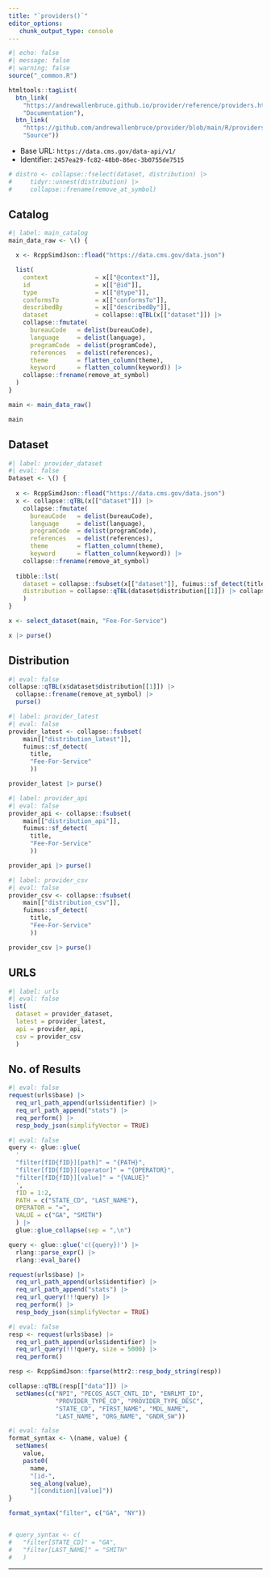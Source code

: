 ```yaml
---
title: "`providers()`"
editor_options: 
   chunk_output_type: console
---
```


```r
#| echo: false
#| message: false
#| warning: false
source("_common.R")

htmltools::tagList(
  btn_link(
    "https://andrewallenbruce.github.io/provider/reference/providers.html",
    "Documentation"),
  btn_link(
    "https://github.com/andrewallenbruce/provider/blob/main/R/providers.R", 
    "Source"))
```

   * Base URL: `https://data.cms.gov/data-api/v1/`
   * Identifier: `2457ea29-fc82-48b0-86ec-3b0755de7515`

```r
# distro <- collapse::fselect(dataset, distribution) |>
#     tidyr::unnest(distribution) |>
#     collapse::frename(remove_at_symbol)
```

## Catalog

```r
#| label: main_catalog
main_data_raw <- \() {

  x <- RcppSimdJson::fload("https://data.cms.gov/data.json")

  list(
    context             = x[["@context"]],
    id                  = x[["@id"]],
    type                = x[["@type"]],
    conformsTo          = x[["conformsTo"]],
    describedBy         = x[["describedBy"]],
    dataset             = collapse::qTBL(x[["dataset"]]) |>
    collapse::fmutate(
      bureauCode   = delist(bureauCode),
      language     = delist(language),
      programCode  = delist(programCode),
      references   = delist(references),
      theme        = flatten_column(theme),
      keyword      = flatten_column(keyword)) |>
    collapse::frename(remove_at_symbol)
  )
}

main <- main_data_raw()

main
```

## Dataset

```r
#| label: provider_dataset
#| eval: false
Dataset <- \() {
  
  x <- RcppSimdJson::fload("https://data.cms.gov/data.json")
  x <- collapse::qTBL(x[["dataset"]]) |>
    collapse::fmutate(
      bureauCode   = delist(bureauCode),
      language     = delist(language),
      programCode  = delist(programCode),
      references   = delist(references),
      theme        = flatten_column(theme),
      keyword      = flatten_column(keyword)) |>
    collapse::frename(remove_at_symbol)
  
  tibble::lst(
    dataset = collapse::fsubset(x[["dataset"]], fuimus::sf_detect(title, set)) |> collapse::frename(remove_at_symbol),
    distribution = collapse::qTBL(dataset$distribution[[1]]) |> collapse::frename(remove_at_symbol)
    )
}

x <- select_dataset(main, "Fee-For-Service")

x |> purse()
```


## Distribution

```r
#| eval: false
collapse::qTBL(x$dataset$distribution[[1]]) |> 
  collapse::frename(remove_at_symbol) |> 
  purse()
```


```r
#| label: provider_latest
#| eval: false
provider_latest <- collapse::fsubset(
    main[["distribution_latest"]],
    fuimus::sf_detect(
      title, 
      "Fee-For-Service"
      ))

provider_latest |> purse()
```


```r
#| label: provider_api
#| eval: false
provider_api <- collapse::fsubset(
    main[["distribution_api"]],
    fuimus::sf_detect(
      title, 
      "Fee-For-Service"
      ))

provider_api |> purse()
```


```r
#| label: provider_csv
#| eval: false
provider_csv <- collapse::fsubset(
    main[["distribution_csv"]],
    fuimus::sf_detect(
      title, 
      "Fee-For-Service"
      ))

provider_csv |> purse()
```

## URLS

```r
#| label: urls
#| eval: false
list(
  dataset = provider_dataset, 
  latest = provider_latest,
  api = provider_api,
  csv = provider_csv
  )
```


## No. of Results

```r
#| eval: false
request(urls$base) |> 
  req_url_path_append(urls$identifier) |> 
  req_url_path_append("stats") |> 
  req_perform() |> 
  resp_body_json(simplifyVector = TRUE)
```

```r
#| eval: false
query <- glue::glue(
  '
  "filter[fID{fID}][path]" = "{PATH}",
  "filter[fID{fID}][operator]" = "{OPERATOR}",
  "filter[fID{fID}][value]" = "{VALUE}"
  ', 
  fID = 1:2, 
  PATH = c("STATE_CD", "LAST_NAME"), 
  OPERATOR = "=",
  VALUE = c("GA", "SMITH")
  ) |> 
  glue::glue_collapse(sep = ",\n")

query <- glue::glue('c({query})') |> 
  rlang::parse_expr() |> 
  rlang::eval_bare()

request(urls$base) |> 
  req_url_path_append(urls$identifier) |> 
  req_url_path_append("stats") |> 
  req_url_query(!!!query) |> 
  req_perform() |> 
  resp_body_json(simplifyVector = TRUE)
```

```r
#| eval: false
resp <- request(urls$base) |> 
  req_url_path_append(urls$identifier) |> 
  req_url_query(!!!query, size = 5000) |> 
  req_perform()

resp <- RcppSimdJson::fparse(httr2::resp_body_string(resp))

collapse::qTBL(resp[["data"]]) |>
  setNames(c("NPI", "PECOS_ASCT_CNTL_ID", "ENRLMT_ID", 
             "PROVIDER_TYPE_CD", "PROVIDER_TYPE_DESC", 
             "STATE_CD", "FIRST_NAME", "MDL_NAME", 
             "LAST_NAME", "ORG_NAME", "GNDR_SW"))
```


```r
#| eval: false
format_syntax <- \(name, value) {
  setNames(
    value, 
    paste0(
      name, 
      "[id-", 
      seq_along(value), 
      "][condition][value]"))
}

format_syntax("filter", c("GA", "NY"))


# query_syntax <- c(
#   "filter[STATE_CD]" = "GA",
#   "filter[LAST_NAME]" = "SMITH"
#   )
```

--------------------------------------------------------------------------------
